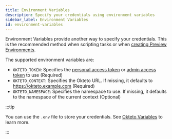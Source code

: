 ```yaml
---
title: Environment Variables
description: Specify your credentials using environment variables
sidebar_label: Environment Variables
id: environment-variables
---
```


Environment Variables provide another way to specify your credentials. This is the recommended method when scripting tasks or when [creating Preview Environments](previews/index.mdx).

The supported environment variables are:

- `OKTETO_TOKEN`: Specifies the [personal access token](core/credentials/personal-access-tokens.mdx) or [admin access token](/docs/admin/dashboard/#admin-access-tokens) to use (Required)
- `OKTETO_CONTEXT`: Specifies the Okteto URL. If missing, it defaults to https://okteto.example.com (Required)
- `OKTETO_NAMESPACE`: Specifies the namespace to use. If missing, it defaults to the namespace of the current context (Optional)

:::tip

You can use the `.env` file to store your credentials. See [Okteto Variables](/docs/core/okteto-variables) to learn more.

:::